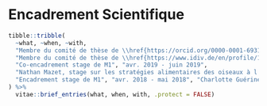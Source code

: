 # Encadrement Scientifique

```r
tibble::tribble(
  ~what, ~when, ~with,
  "Membre du comité de thèse de \\href{https://orcid.org/0000-0001-6931-2879}{Marianne Tzivanopoulos}", "sept. 2023-\\textbf{présent}", "",
  "Membre du comité de thèse de \\href{https://www.idiv.de/en/profile/1248.html}{Rachel Souza Fereira}", "2022-2023", "",
  "Co-encadrement stage de M1", "avr. 2019 - juin 2019",
  "Nathan Mazet, stage sur les stratégies alimentaires des oiseaux à l'échelle globale, encadrant principal: Pr. Jean-Yves Barnagaud",
  "Encadrement stage de M1", "avr. 2018 - mai 2018", "Charlotte Guérineau, stage sur la rareté fonctionnelle de différents groupes taxonomiques en France"
) %>%
  vitae::brief_entries(what, when, with, .protect = FALSE)
```

